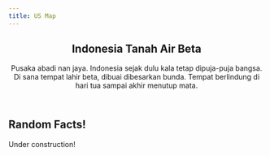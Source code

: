 ```yaml
---
title: US Map
---
```



<section>

<header>

# Indonesia Tanah Air Beta

Pusaka abadi nan jaya. Indonesia sejak dulu kala tetap dipuja-puja bangsa. Di sana tempat lahir beta, dibuai dibesarkan bunda. Tempat berlindung di hari tua sampai akhir menutup mata.

</header>

<IDMapApp />

 </section>

<article>

## Random Facts!

Under construction!

</article>
